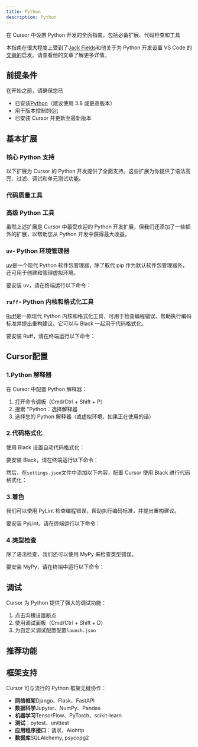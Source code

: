 ```yaml
---
title: Python
description: Python
---
```


在 Cursor 中设置 Python 开发的全面指南，包括必备扩展、代码检查和工具

本指南在很大程度上受到了[Jack Fields](https://x.com/OrdinaryInds)和他关于为 Python 开发设置 VS Code 的[文章的](https://medium.com/ordinaryindustries/the-ultimate-vs-code-setup-for-python-538026b34d94)启发。请查看他的文章了解更多详情。

## 前提条件

在开始之前，请确保您已

- 已安装[Python](https://python.org/)（建议使用 3.8 或更高版本）
- 用于版本控制的[Git](https://git-scm.com/)
- 已安装 Cursor 并更新至最新版本

## 基本扩展

### 核心 Python 支持

以下扩展为 Cursor 的 Python 开发提供了全面支持。这些扩展为你提供了语法高亮、过滤、调试和单元测试功能。

### 代码质量工具

### 高级 Python 工具

虽然上述扩展是 Cursor 中最受欢迎的 Python 开发扩展，但我们还添加了一些额外的扩展，以帮助您从 Python 开发中获得最大收益。

### `uv`- Python 环境管理器

[uv](https://github.com/astral-sh/uv)是一个现代 Python 软件包管理器，除了取代 pip 作为默认软件包管理器外，还可用于创建和管理虚拟环境。

要安装 uv，请在终端运行以下命令：

### `ruff`- Python 内核和格式化工具

[Ruff](https://docs.astral.sh/ruff/)是一款现代 Python 内核和格式化工具，可用于检查编程错误、帮助执行编码标准并提出重构建议。它可以与 Black 一起用于代码格式化。

要安装 Ruff，请在终端运行以下命令：

## Cursor配置

### 1.Python 解释器

在 Cursor 中配置 Python 解释器：

1. 打开命令调板（Cmd/Ctrl + Shift + P）
2. 搜索 "Python：选择解释器
3. 选择您的 Python 解释器（或虚拟环境，如果正在使用的话）

### 2.代码格式化

使用 Black 设置自动代码格式化：

要安装 Black，请在终端运行以下命令：

然后，在`settings.json`文件中添加以下内容，配置 Cursor 使用 Black 进行代码格式化：

### 3.着色

我们可以使用 PyLint 检查编程错误，帮助执行编码标准，并提出重构建议。

要安装 PyLint，请在终端运行以下命令：

### 4.类型检查

除了语法检查，我们还可以使用 MyPy 来检查类型错误。

要安装 MyPy，请在终端中运行以下命令：

## 调试

Cursor 为 Python 提供了强大的调试功能：

1. 点击沟槽设置断点
2. 使用调试面板（Cmd/Ctrl + Shift + D）
3. 为自定义调试配置配置`launch.json`

## 推荐功能

## 框架支持

Cursor 可与流行的 Python 框架无缝协作：

- **网络框架**Django、Flask、FastAPI
- **数据科学**Jupyter、NumPy、Pandas
- **机器学习**TensorFlow、PyTorch、scikit-learn
- **测试**：pytest、unittest
- **应用程序接口**：请求、Aiohttp
- **数据库**SQLAlchemy, psycopg2